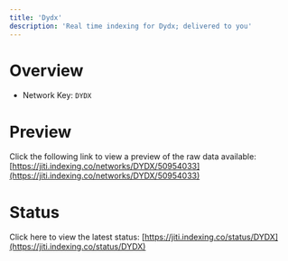 ```yaml
---
title: 'Dydx'
description: 'Real time indexing for Dydx; delivered to you'
---
```


# Overview
- Network Key: `DYDX`

# Preview
Click the following link to view a preview of the raw data available: [https://jiti.indexing.co/networks/DYDX/50954033](https://jiti.indexing.co/networks/DYDX/50954033)

# Status
Click here to view the latest status: [https://jiti.indexing.co/status/DYDX](https://jiti.indexing.co/status/DYDX)

